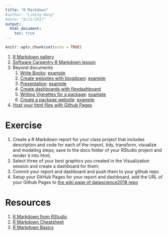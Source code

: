 ```yaml
---
title: "R Markdown"
#author: "Liming Wang"
#date: "8/21/2017"
output: 
  html_document:
    toc: true
---
```


```r
knitr::opts_chunk$set(echo = TRUE)
```

1. [R Markdown gallery](http://rmarkdown.rstudio.com/gallery.html)
1. [Software Carpentry R Markdown lesson](http://swcarpentry.github.io/r-novice-gapminder/15-knitr-markdown/)
1. Beyond documents
    1. [Write Books](https://bookdown.org/yihui/bookdown/): [example](http://github.com/cities/datascience)
    1. [Create websites with blogdown](https://bookdown.org/yihui/blogdown/): [example](https://github.com/lmwang9527/personal_website)
    1. [Presentation](https://github.com/yihui/xaringan): [example](https://github.com/hotdeck/acsp2017/)
    1. [Create dashboards with flexdashboard](https://rmarkdown.rstudio.com/flexdashboard/)
    1. [Writing Vignettes for a package](http://r-pkgs.had.co.nz/vignettes.html): [example](https://github.com/cities-lab/VETravelDemandMM/tree/master/vignettes)
    1. [Create a package website](http://r-pkgs.had.co.nz/vignettes.html): [example](https://jamgreen.github.io/lehdr/)
1. [Host your html files with Github Pages](https://pages.github.com/)

# Exercise
1. Create a R Markdown report for your class project that includes description and code for each of the import, tidy, transform, visualize and modeling steps; save to the docs folder of your RStudio project and render it into html;
1. Select three of your best graphics you created in the Visualization session and create a dashboard for them;
1. Commit your report and dashboard and push them to your github repo
1. Setup your GitHub Pages for your report and dashboard, add the URL of your Github Pages to [the wiki page of datascience2018 repo](https://github.com/cities/datascience2018/wiki)

# Resources
1. [R Markdown from RStudio](http://rmarkdown.rstudio.com/lesson-1.html)
1. [R Markdown Cheatsheet](https://www.rstudio.com/wp-content/uploads/2015/02/rmarkdown-cheatsheet.pdf)
1. [R Markdown Basics](http://r4ds.had.co.nz/r-markdown.html)